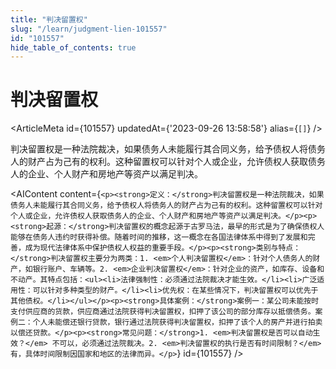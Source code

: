```yaml
---
title: "判决留置权"
slug: "/learn/judgment-lien-101557"
id: "101557"
hide_table_of_contents: true
---
```



# 判决留置权

<ArticleMeta id={101557} updatedAt={'2023-09-26 13:58:58'} alias={`[]`} />
<div className='border-solid border-b border-t-0 my-4 border-[var(--ifm-color-gray-300)]' />

判决留置权是一种法院裁决，如果债务人未能履行其合同义务，给予债权人将债务人的财产占为己有的权利。这种留置权可以针对个人或企业，允许债权人获取债务人的企业、个人财产和房地产等资产以满足判决。

<AIContent content={`<p><strong>定义：</strong>判决留置权是一种法院裁决，如果债务人未能履行其合同义务，给予债权人将债务人的财产占为己有的权利。这种留置权可以针对个人或企业，允许债权人获取债务人的企业、个人财产和房地产等资产以满足判决。</p><p><strong>起源：</strong>判决留置权的概念起源于古罗马法，最早的形式是为了确保债权人能够在债务人违约时获得补偿。随着时间的推移，这一概念在各国法律体系中得到了发展和完善，成为现代法律体系中保护债权人权益的重要手段。</p><p><strong>类别与特点：</strong>判决留置权主要分为两类：1. <em>个人判决留置权</em>：针对个人债务人的财产，如银行账户、车辆等。2. <em>企业判决留置权</em>：针对企业的资产，如库存、设备和不动产。其特点包括：<ul><li>法律强制性：必须通过法院裁决才能生效。</li><li>广泛适用性：可以针对多种类型的财产。</li><li>优先权：在某些情况下，判决留置权可以优先于其他债权。</li></ul></p><p><strong>具体案例：</strong>案例一：某公司未能按时支付供应商的货款，供应商通过法院获得判决留置权，扣押了该公司的部分库存以抵偿债务。案例二：个人未能偿还银行贷款，银行通过法院获得判决留置权，扣押了该个人的房产并进行拍卖以偿还贷款。</p><p><strong>常见问题：</strong>1. <em>判决留置权是否可以自动生效？</em> 不可以，必须通过法院裁决。2. <em>判决留置权的执行是否有时间限制？</em> 有，具体时间限制因国家和地区的法律而异。</p>`} id={101557} />
